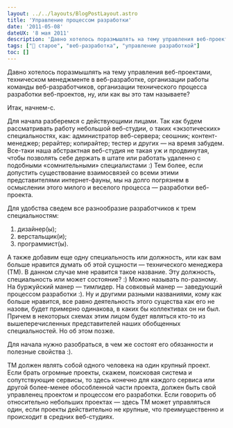 ```yaml
---
layout: ../../layouts/BlogPostLayout.astro
title: 'Управление процессом разработки'
date: '2011-05-08'
dateUX: '8 мая 2011'
description: 'Давно хотелось поразмышлять на тему управления веб-проектами, техническом менеджменте в веб-разработке, организации работы команды веб-разработчиков, организации технического процесса разработки веб-проектов, ну, или как вы это там называете?'
tags: ["🚨 старое", "веб-разработка", "управление разработкой"]
toc: []
---
```

Давно хотелось поразмышлять на тему управления веб-проектами, техническом менеджменте в веб-разработке, организации работы команды веб-разработчиков, организации технического процесса разработки веб-проектов, ну, или как вы это там называете?

Итак, начнем-с. 

Для начала разберемся с действующими лицами. Так как будем рассматривать работу небольшой веб-студии, о таких «экзотических» специальностях, как: администратор веб-сервера; сеошник; контент-менеджер; рерайтер; копирайтер; тестер и других — на время забудем. Все-таки наша абстрактная веб-студия не такая уж и продвинутая, чтобы позволять себе держать в штате или работать удаленно с подобными «сомнительными» специалистами :) Тем более, если допустить существование взаимосвязей со всеми этими представителями интернет-фауны, мы на долго погрязнем в осмыслении этого милого и веселого процесса — разработки веб-проекта.

Для удобства сведем все разнообразие разработчиков к трем специальностям:

1. дизайнер(ы);
2. верстальщик(и);
3. программист(ы).

А также добавим еще одну специальность или должность, или как вам больше нравится думать об этой сущности — технического менеджера (ТМ). В данном случае мне нравится такое название. Эту должность, специальность или может состояние? :) Можно называть по-разному. На буржуйский манер — тимлидер. На совковый манер — заведующий процессом разработки :). Ну и другими разными названиями, кому как больше нравится, все равно деятельность этого существа как его не назови, будет примерно одинакова, в каких бы коллективах он ни был. Причем в некоторых схемах этим лицом будет являться кто-то из вышеперечисленных представителей наших обобщенных специальностей. Но об этом позже.

Для начала нужно разобраться, в чем же состоят его обязанности и полезные свойства :).

ТМ должен являть собой одного человека на один крупный проект. Если брать огромные проекты, скажем, поисковая система и сопутствующие сервисы, то здесь конечно для каждого сервиса или другой более-менее обособленной части проекта, должен быть свой управленец проектом и процессом его разработки. Если говорить об относительно небольших проектах — здесь ТМ может управляться один, если проекты действительно не крупные, что преимущественно и происходит в средних веб-студиях.